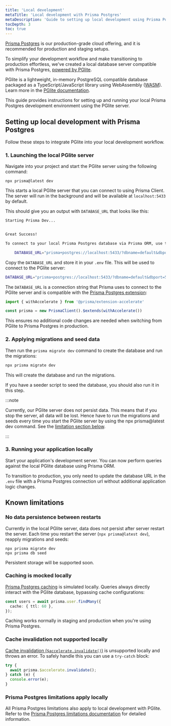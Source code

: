 ```yaml
---
title: 'Local development'
metaTitle: 'Local development with Prisma Postgres'
metaDescription: 'Guide to setting up local development using Prisma Postgres with PGlite'
tocDepth: 3
toc: true
---
```


[Prisma Postgres](/postgres) is our production-grade cloud offering, and it is recommended for production and staging setups. 

To simplify your development workflow and make transitioning to production effortless, we've created a local database server compatible with Prisma Postgres, [powered by PGlite](https://pglite.dev/).

PGlite is a lightweight, in-memory PostgreSQL compatible database packaged as a TypeScript/JavaScript library using WebAssembly ([WASM](https://webassembly.org/)). Learn more in the [PGlite documentation](https://pglite.dev/).

This guide provides instructions for setting up and running your local Prisma Postgres development environment using the PGlite server.

## Setting up local development with Prisma Postgres

Follow these steps to integrate PGlite into your local development workflow.

### 1. Launching the local PGlite server

Navigate into your project and start the PGlite server using the following command:

```terminal
npx prisma@latest dev
```

This starts a local PGlite server that you can connect to using Prisma Client. The server will run in the background and will be available at `localhost:5433` by default.

This should give you an output with `DATABASE_URL` that looks like this:

```bash
Starting Prisma Dev...


Great Success!

To connect to your local Prisma Postgres database via Prisma ORM, use the following connection string:

    DATABASE_URL="prisma+postgres://localhost:5433/?dbname=default&dbport=5432&dbuser=postgres"

```

Copy the `DATABASE_URL` and  store it in your `.env` file. This will be used to connect to the PGlite server:

```bash file=.env
DATABASE_URL="prisma+postgres://localhost:5433/?dbname=default&dbport=5432&dbuser=postgres"
```

The `DATABASE_URL` is a connection string that Prisma uses to connect to the PGlite server and is compatible with the [Prisma Postgres extension](https://www.npmjs.com/package/@prisma/extension-accelerate):

```ts
import { withAccelerate } from '@prisma/extension-accelerate'

const prisma = new PrismaClient().$extends(withAccelerate())
```

This ensures no additional code changes are needed when switching from PGlite to Prisma Postgres in production.

### 2. Applying migrations and seed data

Then run the `prisma migrate dev` command to create the database and run the migrations:

```bash
npx prisma migrate dev
```

This will create the database and run the migrations. 

If you have a seeder script to seed the database, you should also run it in this step.

:::note

Currently, our PGlite server does not persist data. This means that if you stop the server, all data will be lost. Hence have to run the migrations and seeds every time you start the PGlite server by using the npx prisma@latest dev command. See the [limitation section below](#no-data-persistence-between-restarts).

:::

### 3. Running your application locally

Start your application's development server. You can now perform queries against the local PGlite database using Prisma ORM. 

To transition to production, you only need to update the database URL in the `.env` file with a Prisma Postgres connection url without additional application logic changes.

## Known limitations

### No data persistence between restarts

Currently in the local PGlite server, data does not persist after server restart the server. Each time you restart the server (`npx prisma@latest dev`), reapply migrations and seeds:

```terminal
npx prisma migrate dev
npx prisma db seed
```

Persistent storage will be supported soon.

### Caching is mocked locally

[Prisma Postgres caching](/postgres/database/caching) is simulated locally. Queries always directly interact with the PGlite database, bypassing cache configurations:

```typescript
const users = await prisma.user.findMany({
  cache: { ttl: 60 },
});
```

Caching works normally in staging and production when you're using Prisma Postgres.

### Cache invalidation not supported locally

[Cache invalidation (`$accelerate.invalidate()`)](/postgres/database/api-reference#accelerateinvalidate) is unsupported locally and throws an error. To safely handle this you can use a `try-catch` block:

```typescript
try {
  await prisma.$accelerate.invalidate();
} catch (e) {
  console.error(e);
}
```

### Prisma Postgres limitations apply locally

All Prisma Postgres limitations also apply to local development with PGlite. Refer to the [Prisma Postgres limitations documentation](/postgres/more/known-limitations) for detailed information.

